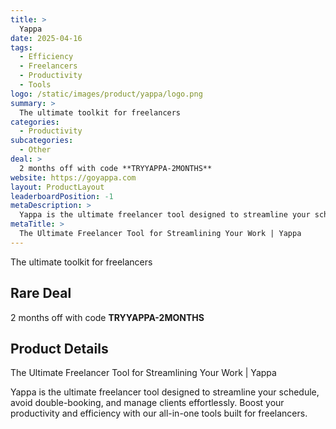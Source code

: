 ```yaml
---
title: >
  Yappa
date: 2025-04-16
tags:
  - Efficiency
  - Freelancers
  - Productivity
  - Tools
logo: /static/images/product/yappa/logo.png
summary: >
  The ultimate toolkit for freelancers
categories:
  - Productivity
subcategories:
  - Other
deal: >
  2 months off with code **TRYYAPPA-2MONTHS**
website: https://goyappa.com
layout: ProductLayout
leaderboardPosition: -1
metaDescription: >
  Yappa is the ultimate freelancer tool designed to streamline your schedule, avoid double-booking, and manage clients effortlessly. Boost your productivity and efficiency with our all-in-one tools built for freelancers.
metaTitle: >
  The Ultimate Freelancer Tool for Streamlining Your Work | Yappa
---
```

The ultimate toolkit for freelancers

## Rare Deal

2 months off with code **TRYYAPPA-2MONTHS**

## Product Details

The Ultimate Freelancer Tool for Streamlining Your Work | Yappa

Yappa is the ultimate freelancer tool designed to streamline your schedule, avoid double-booking, and manage clients effortlessly. Boost your productivity and efficiency with our all-in-one tools built for freelancers.
